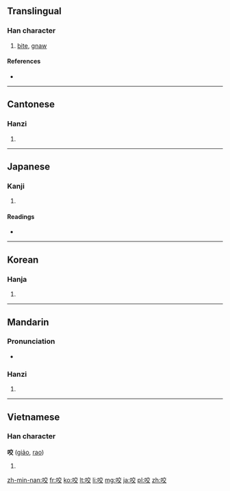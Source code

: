 {{also|齩}}
==Translingual==

===Han character===
{{Han char|rn=30|rad=口|as=06|sn=9|four=6004<sub>8</sub>|canj=口卜金大 (RYCK)|ids=⿰[[口]][[交]]}}

# [[bite]], [[gnaw]]

====References====
* {{Han ref|kx=0186.160|dkj=03543|dj=0406.010|hdz=10621.020|uh=54AC|ud=21676|bh=AB72|bd=43890}}

----

==Cantonese==

===Hanzi===
{{yue-hanzi|jyut=[[ngaau5]]|y=ngaau5}}

# {{defn|lang=yue|sort=口06}}

----

==Japanese==

===Kanji===
{{ja-kanji|grade=|rs=口06}}

# {{defn|lang=ja|sort=口06}}

====Readings====
* {{ja-readings|on=[[こう]] (kō), [[ごう]] (gō), [[よう]] (yō)|kun=[[かむ]] (kamu)}}

----

==Korean==

===Hanja===
{{ko-hanja|hangeul=교|rv=gyo|mr=kyo|y=kyo}}

# {{defn|lang=ko|sort=口06}}

----

==Mandarin==

===Pronunciation===
* {{audio|Zh-yao.ogg|Audio}}

===Hanzi===
{{cmn-hanzi|pin=[[yǎo]] ([[yao3]])|wg=yao<sup>3</sup>}}

# {{defn|lang=cmn|sort=口06}}

----

==Vietnamese==

===Han character===
'''咬''' ([[giảo]], [[rao]])

# {{defn|lang=vi}}

[[zh-min-nan:咬]]
[[fr:咬]]
[[ko:咬]]
[[lt:咬]]
[[li:咬]]
[[mg:咬]]
[[ja:咬]]
[[pl:咬]]
[[zh:咬]]